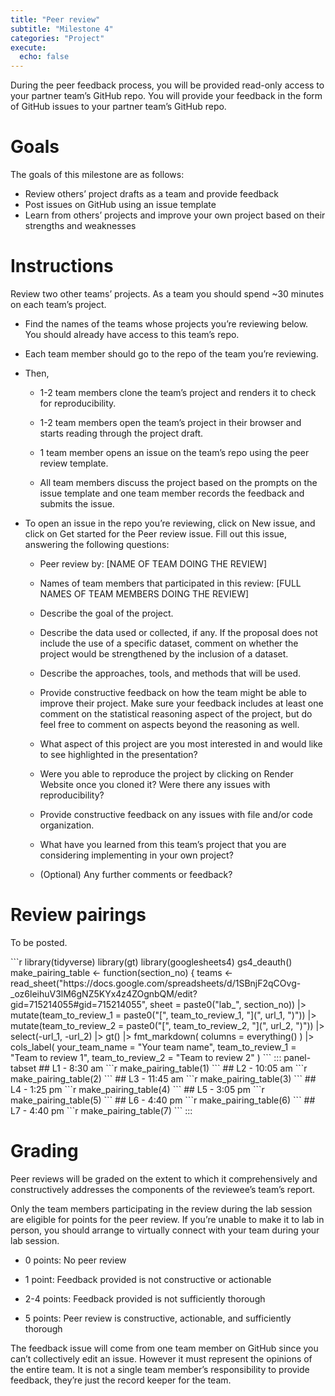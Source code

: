 ```yaml
---
title: "Peer review"
subtitle: "Milestone 4"
categories: "Project"
execute:
  echo: false
---
```


During the peer feedback process, you will be provided read-only access to your partner team's GitHub repo.
You will provide your feedback in the form of GitHub issues to your partner team's GitHub repo.

# Goals

The goals of this milestone are as follows:

-   Review others' project drafts as a team and provide feedback
-   Post issues on GitHub using an issue template
-   Learn from others' projects and improve your own project based on their strengths and weaknesses

# Instructions

Review two other teams' projects.
As a team you should spend \~30 minutes on each team's project.

-   Find the names of the teams whose projects you're reviewing below.
    You should already have access to this team's repo.

-   Each team member should go to the repo of the team you're reviewing.

-   Then,

    -   1-2 team members clone the team's project and renders it to check for reproducibility.

    -   1-2 team members open the team's project in their browser and starts reading through the project draft.

    -   1 team member opens an issue on the team's repo using the peer review template.

    -   All team members discuss the project based on the prompts on the issue template and one team member records the feedback and submits the issue.

-   To open an issue in the repo you're reviewing, click on New issue, and click on Get started for the Peer review issue.
    Fill out this issue, answering the following questions:

    -   Peer review by: \[NAME OF TEAM DOING THE REVIEW\]

    -   Names of team members that participated in this review: \[FULL NAMES OF TEAM MEMBERS DOING THE REVIEW\]

    -   Describe the goal of the project.

    -   Describe the data used or collected, if any.
        If the proposal does not include the use of a specific dataset, comment on whether the project would be strengthened by the inclusion of a dataset.

    -   Describe the approaches, tools, and methods that will be used.

    -   Provide constructive feedback on how the team might be able to improve their project.
        Make sure your feedback includes at least one comment on the statistical reasoning aspect of the project, but do feel free to comment on aspects beyond the reasoning as well.

    -   What aspect of this project are you most interested in and would like to see highlighted in the presentation?

    -   Were you able to reproduce the project by clicking on Render Website once you cloned it?
        Were there any issues with reproducibility?

    -   Provide constructive feedback on any issues with file and/or code organization.

    -   What have you learned from this team's project that you are considering implementing in your own project?

    -   (Optional) Any further comments or feedback?

# Review pairings

To be posted.

````{=html}

```r
library(tidyverse)
library(gt)
library(googlesheets4)
gs4_deauth()

make_pairing_table <- function(section_no) {
  teams <- read_sheet("https://docs.google.com/spreadsheets/d/1SBnjF2qCOvg-_oz6leihuV3lM6gNZ5KYx4z4ZOgnbQM/edit?gid=715214055#gid=715214055", sheet = paste0("lab_", section_no)) |>
  mutate(team_to_review_1 = paste0("[", team_to_review_1, "](", url_1, ")")) |>
  mutate(team_to_review_2 = paste0("[", team_to_review_2, "](", url_2, ")")) |>
  select(-url_1, -url_2)  |>
  gt() |>
  fmt_markdown(
    columns = everything() 
  ) |>
  cols_label(
    your_team_name = "Your team name",
    team_to_review_1 = "Team to review 1",
    team_to_review_2 = "Team to review 2"
  )
```

::: panel-tabset
## L1 - 8:30 am

```r
make_pairing_table(1)
```

## L2 - 10:05 am

```r
make_pairing_table(2)
```

## L3 - 11:45 am

```r
make_pairing_table(3)
```

## L4 - 1:25 pm

```r
make_pairing_table(4)
```

## L5 - 3:05 pm

```r
make_pairing_table(5)
```

## L6 - 4:40 pm

```r
make_pairing_table(6)
```

## L7 - 4:40 pm

```r
make_pairing_table(7)
```
:::

````

# Grading

Peer reviews will be graded on the extent to which it comprehensively and constructively addresses the components of the reviewee's team's report.

Only the team members participating in the review during the lab session are eligible for points for the peer review.
If you're unable to make it to lab in person, you should arrange to virtually connect with your team during your lab session.

-   0 points: No peer review

-   1 point: Feedback provided is not constructive or actionable

-   2-4 points: Feedback provided is not sufficiently thorough

-   5 points: Peer review is constructive, actionable, and sufficiently thorough

::: callout-note
The feedback issue will come from one team member on GitHub since you can't collectively edit an issue.
However it must represent the opinions of the entire team.
It is not a single team member's responsibility to provide feedback, they're just the record keeper for the team.
:::
